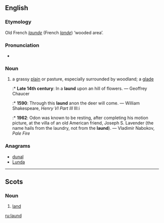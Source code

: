 ==English==

===Etymology===
Old French ''[[launde]]'' (French ''[[lande]]'') ‘wooded area’.

===Pronunciation===
* {{IPA|/lɔːnd/}}

===Noun===
{{en-noun}}

# {{archaic}} a grassy [[plain]] or pasture, especially surrounded by woodland; a [[glade]]
#:* '''Late 14th century''': In a '''laund''' upon an hill of flowers. — Geoffrey Chaucer
#:* '''1590''': Through this '''laund''' anon the deer will come. — William Shakespeare, ''Henry VI Part III'' III:i
#:* '''1962''': Odon was known to be resting, after completing his motion picture, at the villa of an old American friend, Joseph S. Lavender (the name hails from the laundry, not from the '''laund'''). — Vladimir Nabokov, ''Pale Fire''

===Anagrams===
* [[dunal#English|dunal]]
* [[Lunda#English|Lunda]]

----

==Scots==

===Noun===
{{sco-noun}}

# [[land]]

[[ru:laund]]